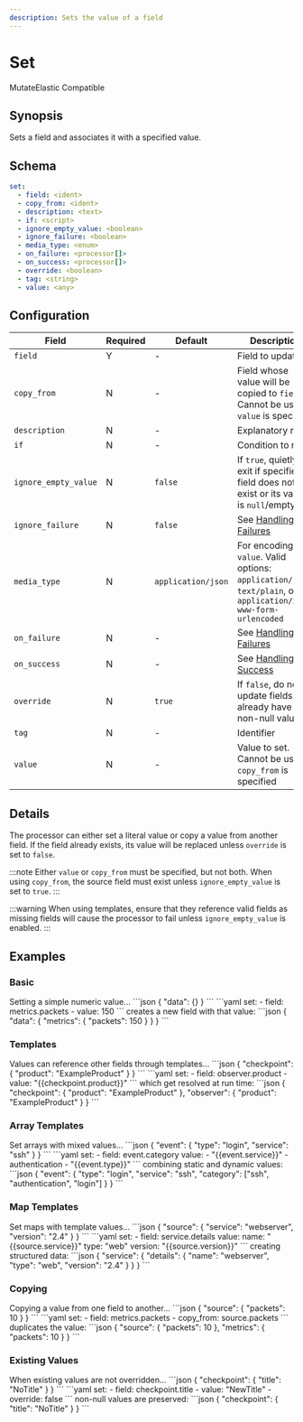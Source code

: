 ```yaml
---
description: Sets the value of a field
---
```


# Set

<span className="theme-doc-version-badge badge badge--primary">Mutate</span><span className="theme-doc-version-badge badge badge--secondary">Elastic Compatible</span>

## Synopsis

Sets a field and associates it with a specified value.

## Schema

```yaml {2}
set:
  - field: <ident>
  - copy_from: <ident>
  - description: <text>
  - if: <script>
  - ignore_empty_value: <boolean>
  - ignore_failure: <boolean>
  - media_type: <enum>
  - on_failure: <processor[]>
  - on_success: <processor[]>
  - override: <boolean>
  - tag: <string>
  - value: <any>
```

## Configuration

|Field|Required|Default|Description|
|---|---|---|---|
|`field`|Y|-|Field to update|
|`copy_from`|N|-|Field whose value will be copied to `field`. Cannot be used if `value` is specified|
|`description`|N|-|Explanatory note|
|`if`|N|-|Condition to run|
|`ignore_empty_value`|N|`false`|If `true`, quietly exit if specified field does not exist or its value is `null`/empty|
|`ignore_failure`|N|`false`|See [Handling Failures](../handling-failures.mdx)|
|`media_type`|N|`application/json`|For encoding `value`. Valid options: `application/json`, `text/plain`, or `application/x-www-form-urlencoded`|
|`on_failure`|N|-|See [Handling Failures](../handling-failures.mdx)|
|`on_success`|N|-|See [Handling Success](../handling-success.mdx)|
|`override`|N|`true`|If `false`, do not update fields that already have a non-null value|
|`tag`|N|-|Identifier|
|`value`|N|-|Value to set. Cannot be used if `copy_from` is specified|

## Details

The processor can either set a literal value or copy a value from another field. If the field already exists, its value will be replaced unless `override` is set to `false`.

:::note
Either `value` or `copy_from` must be specified, but not both. When using `copy_from`, the source field must exist unless `ignore_empty_value` is set to `true`.
:::

:::warning
When using templates, ensure that they reference valid fields as missing fields will cause the processor to fail unless `ignore_empty_value` is enabled.
:::

## Examples

### Basic

<ExampleGrid>
  <CommentCol>
    Setting a simple numeric value...
  </CommentCol>
  <CodeCol>
    ```json
    {
      "data": {}
    }
    ```
    ```yaml
    set:
      - field: metrics.packets
      - value: 150
    ```
  </CodeCol>
  <CommentCol>
    creates a new field with that value:
  </CommentCol>
  <CodeCol>
    ```json
    {
      "data": {
        "metrics": {
          "packets": 150
        }
      }
    }
    ```
  </CodeCol>
</ExampleGrid>

### Templates

<ExampleGrid>
  <CommentCol>
    Values can reference other fields through templates...
  </CommentCol>
  <CodeCol>
    ```json
    {
      "checkpoint": {
        "product": "ExampleProduct"
      }
    }
    ```
    ```yaml
    set:
      - field: observer.product
      - value: "{{checkpoint.product}}"
    ```
  </CodeCol>
  <CommentCol>
    which get resolved at run time:
  </CommentCol>
  <CodeCol>
    ```json
    {
      "checkpoint": {
        "product": "ExampleProduct"
      },
      "observer": {
        "product": "ExampleProduct"
      }
    }
    ```
  </CodeCol>
</ExampleGrid>


### Array Templates

<ExampleGrid>
  <CommentCol>
    Set arrays with mixed values...
  </CommentCol>
  <CodeCol>
    ```json
    {
      "event": {
        "type": "login",
        "service": "ssh"
      }
    }
    ```
    ```yaml
    set:
      - field: event.category
        value: 
          - "{{event.service}}"
          - authentication
          - "{{event.type}}"
    ```
  </CodeCol>
  <CommentCol>
    combining static and dynamic values:
  </CommentCol>
  <CodeCol>
    ```json
    {
      "event": {
        "type": "login",
        "service": "ssh",
        "category": ["ssh", "authentication", "login"]
      }
    }
    ```
  </CodeCol>
</ExampleGrid>

### Map Templates

<ExampleGrid>
  <CommentCol>
    Set maps with template values...
  </CommentCol>
  <CodeCol>
    ```json
    {
      "source": {
        "service": "webserver",
        "version": "2.4"
      }
    }
    ```
    ```yaml
    set:
      - field: service.details
        value:
          name: "{{source.service}}"
          type: "web"
          version: "{{source.version}}"
    ```
  </CodeCol>
  <CommentCol>
    creating structured data:
  </CommentCol>
  <CodeCol>
    ```json
    {
      "service": {
        "details": {
          "name": "webserver",
          "type": "web",
          "version": "2.4"
        }
      }
    }
    ```
  </CodeCol>
</ExampleGrid>

### Copying

<ExampleGrid>
  <CommentCol>
    Copying a value from one field to another...
  </CommentCol>
  <CodeCol>
    ```json
    {
      "source": {
        "packets": 10
      }
    }
    ```
    ```yaml
    set:
      - field: metrics.packets
      - copy_from: source.packets
    ```
  </CodeCol>
  <CommentCol>
    duplicates the value:
  </CommentCol>
  <CodeCol>
    ```json
    {
      "source": {
        "packets": 10
      },
      "metrics": {
        "packets": 10
      }
    }
    ```
  </CodeCol>
</ExampleGrid>

### Existing Values

<ExampleGrid>
  <CommentCol>
    When existing values are not overridden...
  </CommentCol>
  <CodeCol>
    ```json
    {
      "checkpoint": {
        "title": "NoTitle"
      }
    }
    ```
    ```yaml
    set:
      - field: checkpoint.title
      - value: "NewTitle"
      - override: false
    ```
  </CodeCol>
  <CommentCol>
    non-null values are preserved:
  </CommentCol>
  <CodeCol>
    ```json
    {
      "checkpoint": {
        "title": "NoTitle"
      }
    }
    ```
  </CodeCol>
</ExampleGrid>
